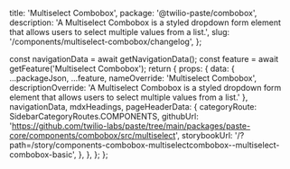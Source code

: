   title: 'Multiselect Combobox',
  package: '@twilio-paste/combobox',
  description:
    'A Multiselect Combobox is a styled dropdown form element that allows users to select multiple values from a list.',
  slug: '/components/multiselect-combobox/changelog',
};




  const navigationData = await getNavigationData();
  const feature = await getFeature('Multiselect Combobox');
  return {
    props: {
      data: {
        ...packageJson,
        ...feature,
        nameOverride: 'Multiselect Combobox',
        descriptionOverride: 'A Multiselect Combobox is a styled dropdown form element that allows users to select multiple values from a list.'
      },
      navigationData,
      mdxHeadings,
      pageHeaderData: {
        categoryRoute: SidebarCategoryRoutes.COMPONENTS,
        githubUrl: 'https://github.com/twilio-labs/paste/tree/main/packages/paste-core/components/combobox/src/multiselect',
        storybookUrl: '/?path=/story/components-combobox-multiselectcombobox--multiselect-combobox-basic',
      },
    },
  };
};

<Changelog />